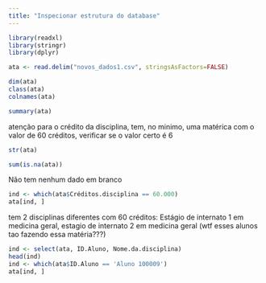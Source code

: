 ```yaml
---
title: "Inspecionar estrutura do database"
---
```




```r
library(readxl)
library(stringr)
library(dplyr)

```


```r
ata <- read.delim("novos_dados1.csv", stringsAsFactors=FALSE)
```

```r
dim(ata)
class(ata)
colnames(ata)
```

```r
summary(ata)
```
atenção para o crédito da disciplina, tem, no minimo, uma matérica com o valor de 60 créditos, verificar se o valor certo é 6

```r
str(ata)
```


```r
sum(is.na(ata))
```
Não tem nenhum dado em branco

```r
ind <- which(ata$Créditos.disciplina == 60.000)
ata[ind, ]
```
tem 2 disciplinas diferentes com 60 créditos: Estágio de internato 1 em medicina geral, estagio de internato 2 em medicina geral
(wtf esses alunos tao fazendo essa matéria???)

```r
ind <- select(ata, ID.Aluno, Nome.da.disciplina)
head(ind)
ind <- which(ata$ID.Aluno == 'Aluno 100009')
ata[ind, ]
```




